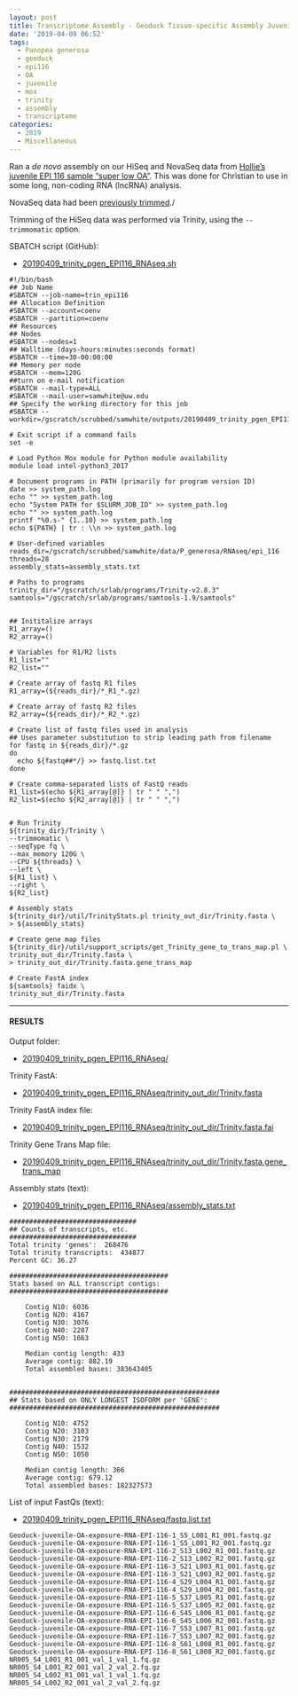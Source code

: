 ```yaml
---
layout: post
title: Transcriptome Assembly - Geoduck Tissue-specific Assembly Juvenile Super Low OA EPI116 with HiSeq and NovaSeq Data on Mox
date: '2019-04-09 06:52'
tags:
  - Panopea generosa
  - geoduck
  - epi116
  - OA
  - juvenile
  - mox
  - trinity
  - assembly
  - transcriptome
categories:
  - 2019
  - Miscellaneous
---
```

Ran a _de novo_ assembly on our HiSeq and NovaSeq data from [Hollie's juvenile EPI 116 sample "super low OA"](https://github.com/hputnam/project_juvenile_geoduck_OA/blob/master/Setup_Notes/Sample_List.csv). This was done for Christian to use in some long, non-coding RNA (lncRNA) analysis.


NovaSeq data had been [previously trimmed](https://robertslab.github.io/sams-notebook/posts/2018-01-25-adapter-trimming-and-fastqc-illumina-geoduck-novaseq-data/)./

Trimming of the HiSeq data was performed via Trinity, using the `--trimmomatic` option.

SBATCH script (GitHub):

- [20190409_trinity_pgen_EPI116_RNAseq.sh](https://github.com/RobertsLab/sams-notebook/blob/master/sbatch_scripts/20190409_trinity_pgen_EPI116_RNAseq.sh)

```shell
#!/bin/bash
## Job Name
#SBATCH --job-name=trin_epi116
## Allocation Definition
#SBATCH --account=coenv
#SBATCH --partition=coenv
## Resources
## Nodes
#SBATCH --nodes=1
## Walltime (days-hours:minutes:seconds format)
#SBATCH --time=30-00:00:00
## Memory per node
#SBATCH --mem=120G
##turn on e-mail notification
#SBATCH --mail-type=ALL
#SBATCH --mail-user=samwhite@uw.edu
## Specify the working directory for this job
#SBATCH --workdir=/gscratch/scrubbed/samwhite/outputs/20190409_trinity_pgen_EPI116_RNAseq

# Exit script if a command fails
set -e

# Load Python Mox module for Python module availability
module load intel-python3_2017

# Document programs in PATH (primarily for program version ID)
date >> system_path.log
echo "" >> system_path.log
echo "System PATH for $SLURM_JOB_ID" >> system_path.log
echo "" >> system_path.log
printf "%0.s-" {1..10} >> system_path.log
echo ${PATH} | tr : \\n >> system_path.log

# User-defined variables
reads_dir=/gscratch/scrubbed/samwhite/data/P_generosa/RNAseq/epi_116
threads=28
assembly_stats=assembly_stats.txt

# Paths to programs
trinity_dir="/gscratch/srlab/programs/Trinity-v2.8.3"
samtools="/gscratch/srlab/programs/samtools-1.9/samtools"


## Inititalize arrays
R1_array=()
R2_array=()

# Variables for R1/R2 lists
R1_list=""
R2_list=""

# Create array of fastq R1 files
R1_array=(${reads_dir}/*_R1_*.gz)

# Create array of fastq R2 files
R2_array=(${reads_dir}/*_R2_*.gz)

# Create list of fastq files used in analysis
## Uses parameter substitution to strip leading path from filename
for fastq in ${reads_dir}/*.gz
do
  echo ${fastq##*/} >> fastq.list.txt
done

# Create comma-separated lists of FastQ reads
R1_list=$(echo ${R1_array[@]} | tr " " ",")
R2_list=$(echo ${R2_array[@]} | tr " " ",")


# Run Trinity
${trinity_dir}/Trinity \
--trimmomatic \
--seqType fq \
--max_memory 120G \
--CPU ${threads} \
--left \
${R1_list} \
--right \
${R2_list}

# Assembly stats
${trinity_dir}/util/TrinityStats.pl trinity_out_dir/Trinity.fasta \
> ${assembly_stats}

# Create gene map files
${trinity_dir}/util/support_scripts/get_Trinity_gene_to_trans_map.pl \
trinity_out_dir/Trinity.fasta \
> trinity_out_dir/Trinity.fasta.gene_trans_map

# Create FastA index
${samtools} faidx \
trinity_out_dir/Trinity.fasta
```

---

#### RESULTS

Output folder:

- [20190409_trinity_pgen_EPI116_RNAseq/](http://gannet.fish.washington.edu/Atumefaciens/20190409_trinity_pgen_EPI116_RNAseq/)

Trinity FastA:

- [20190409_trinity_pgen_EPI116_RNAseq/trinity_out_dir/Trinity.fasta](http://gannet.fish.washington.edu/Atumefaciens/20190409_trinity_pgen_EPI116_RNAseq/trinity_out_dir/Trinity.fasta)

Trinity FastA index file:

- [20190409_trinity_pgen_EPI116_RNAseq/trinity_out_dir/Trinity.fasta.fai](20190409_trinity_pgen_EPI116_RNAseq/trinity_out_dir/Trinity.fasta.fai)

Trinity Gene Trans Map file:

- [20190409_trinity_pgen_EPI116_RNAseq/trinity_out_dir/Trinity.fasta.gene_trans_map](http://gannet.fish.washington.edu/Atumefaciens/20190409_trinity_pgen_EPI116_RNAseq/trinity_out_dir/Trinity.fasta.gene_trans_map)


Assembly stats (text):

- [20190409_trinity_pgen_EPI116_RNAseq/assembly_stats.txt](http://gannet.fish.washington.edu/Atumefaciens/20190409_trinity_pgen_EPI116_RNAseq/assembly_stats.txt)

```
################################
## Counts of transcripts, etc.
################################
Total trinity 'genes':	268476
Total trinity transcripts:	434877
Percent GC: 36.27

########################################
Stats based on ALL transcript contigs:
########################################

	Contig N10: 6036
	Contig N20: 4167
	Contig N30: 3076
	Contig N40: 2287
	Contig N50: 1663

	Median contig length: 433
	Average contig: 882.19
	Total assembled bases: 383643405


#####################################################
## Stats based on ONLY LONGEST ISOFORM per 'GENE':
#####################################################

	Contig N10: 4752
	Contig N20: 3103
	Contig N30: 2179
	Contig N40: 1532
	Contig N50: 1050

	Median contig length: 366
	Average contig: 679.12
	Total assembled bases: 182327573

```

List of input FastQs (text):

- [20190409_trinity_pgen_EPI116_RNAseq/fastq.list.txt](http://gannet.fish.washington.edu/Atumefaciens/20190409_trinity_pgen_EPI116_RNAseq/fastq.list.txt)

```
Geoduck-juvenile-OA-exposure-RNA-EPI-116-1_S5_L001_R1_001.fastq.gz
Geoduck-juvenile-OA-exposure-RNA-EPI-116-1_S5_L001_R2_001.fastq.gz
Geoduck-juvenile-OA-exposure-RNA-EPI-116-2_S13_L002_R1_001.fastq.gz
Geoduck-juvenile-OA-exposure-RNA-EPI-116-2_S13_L002_R2_001.fastq.gz
Geoduck-juvenile-OA-exposure-RNA-EPI-116-3_S21_L003_R1_001.fastq.gz
Geoduck-juvenile-OA-exposure-RNA-EPI-116-3_S21_L003_R2_001.fastq.gz
Geoduck-juvenile-OA-exposure-RNA-EPI-116-4_S29_L004_R1_001.fastq.gz
Geoduck-juvenile-OA-exposure-RNA-EPI-116-4_S29_L004_R2_001.fastq.gz
Geoduck-juvenile-OA-exposure-RNA-EPI-116-5_S37_L005_R1_001.fastq.gz
Geoduck-juvenile-OA-exposure-RNA-EPI-116-5_S37_L005_R2_001.fastq.gz
Geoduck-juvenile-OA-exposure-RNA-EPI-116-6_S45_L006_R1_001.fastq.gz
Geoduck-juvenile-OA-exposure-RNA-EPI-116-6_S45_L006_R2_001.fastq.gz
Geoduck-juvenile-OA-exposure-RNA-EPI-116-7_S53_L007_R1_001.fastq.gz
Geoduck-juvenile-OA-exposure-RNA-EPI-116-7_S53_L007_R2_001.fastq.gz
Geoduck-juvenile-OA-exposure-RNA-EPI-116-8_S61_L008_R1_001.fastq.gz
Geoduck-juvenile-OA-exposure-RNA-EPI-116-8_S61_L008_R2_001.fastq.gz
NR005_S4_L001_R1_001_val_1_val_1.fq.gz
NR005_S4_L001_R2_001_val_2_val_2.fq.gz
NR005_S4_L002_R1_001_val_1_val_1.fq.gz
NR005_S4_L002_R2_001_val_2_val_2.fq.gz
```
